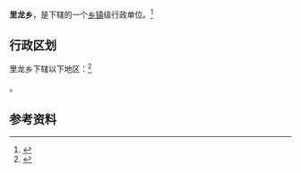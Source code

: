 {{中国乡级行政区|54/26/23/203/000}}

'''里龙乡'''，是{{PRC admin/fullname|54/26/23/203/000|3}}下辖的一个[[乡镇|乡镇]]级行政单位。<ref>{{PRC admin/ref sgc|{{PRC admin/parent|54/26/23/203/000}}}}</ref>

== 行政区划 ==

里龙乡下辖以下地区：<ref>{{PRC admin/ref sgc|54/26/23/203/000}}</ref>

{{PRC admin/children|54/26/23/203/000}}。

== 参考资料 ==

{{reflist}}

{{行政区划小作品}}
{{PRC admin/navcat|54/26/23/203/000}}
